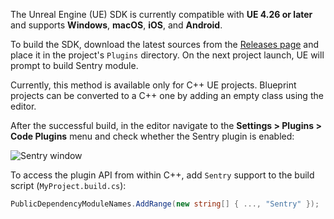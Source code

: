 The Unreal Engine (UE) SDK is currently compatible with **UE 4.26 or later** and supports **Windows**, **macOS**, **iOS**, and **Android**.

To build the SDK, download the latest sources from the [Releases page](https://github.com/getsentry/sentry-unreal/releases) and place it in the project's `Plugins` directory. On the next project launch, UE will prompt to build Sentry module.

<Note>

Currently, this method is available only for C++ UE projects. Blueprint projects can be converted to a C++ one by adding an empty class using the editor.

</Note>

After the successful build, in the editor navigate to the **Settings > Plugins > Code Plugins** menu and check whether the Sentry plugin is enabled:

![Sentry window](unreal_plugins_window.png)

To access the plugin API from within C++,
add `Sentry` support to the build script (`MyProject.build.cs`):

```csharp
PublicDependencyModuleNames.AddRange(new string[] { ..., "Sentry" });
```
